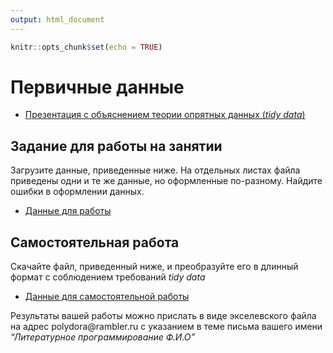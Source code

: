 ```yaml
---
output: html_document
---
```


```r
knitr::opts_chunk$set(echo = TRUE)
```


# Первичные данные

- [Презентация с объяснением теории опрятных данных (*tidy data*)](Pres_tidy_data.html)

## Задание для работы на занятии
Загрузите данные, приведенные ниже. На отдельных листах файла приведены одни и те же данные, но оформленные по-разному. Найдите ошибки в оформлении данных. 

- [Данные для работы](data/data_example.xlsx)

## Самостоятельная работа

Скачайте файл, приведенный ниже, и преобразуйте его в длинный формат с соблюдением требований *tidy data*

- [Данные для самостоятельной работы](data/Birds_count_example.xlsx)

Результаты вашей работы можно прислать в виде экселевского файла на адрес polydora@rambler.ru с указанием в теме письма вашего имени *"Литературное программирование Ф.И.О"*   